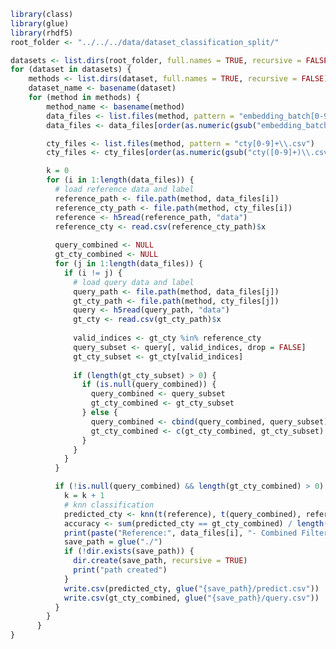 ```r
library(class)
library(glue)
library(rhdf5)
root_folder <- "../../../data/dataset_classification_split/"

datasets <- list.dirs(root_folder, full.names = TRUE, recursive = FALSE)
for (dataset in datasets) {
    methods <- list.dirs(dataset, full.names = TRUE, recursive = FALSE)   
    dataset_name <- basename(dataset)
    for (method in methods) {
        method_name <- basename(method)
        data_files <- list.files(method, pattern = "embedding_batch[0-9]+\\.h5")
        data_files <- data_files[order(as.numeric(gsub("embedding_batch([0-9]+)\\.h5", "\\1", data_files)))]

        cty_files <- list.files(method, pattern = "cty[0-9]+\\.csv")
        cty_files <- cty_files[order(as.numeric(gsub("cty([0-9]+)\\.csv", "\\1", cty_files)))]

        k = 0
        for (i in 1:length(data_files)) {
          # load reference data and label
          reference_path <- file.path(method, data_files[i])
          reference_cty_path <- file.path(method, cty_files[i])
          reference <- h5read(reference_path, "data")
          reference_cty <- read.csv(reference_cty_path)$x
          
          query_combined <- NULL
          gt_cty_combined <- NULL
          for (j in 1:length(data_files)) {
            if (i != j) {
              # load query data and label
              query_path <- file.path(method, data_files[j])
              gt_cty_path <- file.path(method, cty_files[j])
              query <- h5read(query_path, "data")
              gt_cty <- read.csv(gt_cty_path)$x
            
              valid_indices <- gt_cty %in% reference_cty
              query_subset <- query[, valid_indices, drop = FALSE]
              gt_cty_subset <- gt_cty[valid_indices]
              
              if (length(gt_cty_subset) > 0) {
                if (is.null(query_combined)) {
                  query_combined <- query_subset
                  gt_cty_combined <- gt_cty_subset
                } else {
                  query_combined <- cbind(query_combined, query_subset)
                  gt_cty_combined <- c(gt_cty_combined, gt_cty_subset)
                }
              }
            }
          }

          if (!is.null(query_combined) && length(gt_cty_combined) > 0) {
            k = k + 1
            # knn classification
            predicted_cty <- knn(t(reference), t(query_combined), reference_cty, 5) # you can change the number to 5, 15, 30  
            accuracy <- sum(predicted_cty == gt_cty_combined) / length(gt_cty_combined)
            print(paste("Reference:", data_files[i], "- Combined Filtered Query Batches - Accuracy:", accuracy))
            save_path = glue("./")
            if (!dir.exists(save_path)) {
              dir.create(save_path, recursive = TRUE)
              print("path created")
            }
            write.csv(predicted_cty, glue("{save_path}/predict.csv"))
            write.csv(gt_cty_combined, glue("{save_path}/query.csv"))
          }
        }
      }
}
```
                    
 